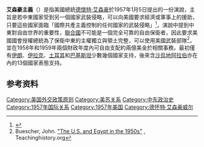 {{noteTA
|G1=美国总统
}}
{{德怀特·艾森豪威尔总统}}
'''艾森豪主義'''（{{lang-en|'''Eisenhower Doctrine'''}}）是指美國總統[[德懷特·艾森豪|德懷特·艾森豪]]於1957年1月5日提出的一份演說，主旨是若中東國家受到另一個國家武裝侵略，可以向美國要求經濟或軍事上的援助，只要這些國家面臨「國際共產主義控制的任何國家的武裝侵略」<ref>{{Cite web |url=http://history.state.gov/milestones/1953-1960/eisenhower-doctrine |title="The Eisenhower Doctrine, 1957" |access-date=2016-08-15 |archive-date=2020-12-06 |archive-url=https://web.archive.org/web/20201206133647/https://history.state.gov/milestones/1953-1960/eisenhower-doctrine |dead-url=no }}</ref>，演說中提到中東對自由世界的重要性，[[聯合國|聯合國]]不可能是一個完全可靠的自由保衛者，因此要求美國國會授權總統為了保衛中東的主權獨立與領土完整，可以使用美國武裝部隊<ref>Buescher, John. [http://teachinghistory.org/history-content/ask-a-historian/23930 "The U.S. and Egypt in the 1950s"] {{Wayback|url=http://teachinghistory.org/history-content/ask-a-historian/23930 |date=20210128130356 }}, Teachinghistory.org</ref>，並在1958年和1959年兩個財政年度內可自由支配約兩億美金於相關事務，最初僅有[[伊朗|伊朗]]、[[伊拉克|伊拉克]]、[[土耳其|土耳其]]和[[巴基斯坦|巴基斯坦]]少數幾個國家支持，後來含[[沙烏地阿拉伯|沙烏地阿拉伯]]亦在內的13個國家表態支持。

== 参考资料 ==
{{reflist}}

{{政治小作品}}
{{DEFAULTSORT:Eisenhower Doctrine}}
{{Cold War}}
[[Category:美国外交政策原则|Category:美国外交政策原则]]
[[Category:美苏关系|Category:美苏关系]]
[[Category:中东政治史|Category:中东政治史]]
[[Category:1957年国际关系|Category:1957年国际关系]]
[[Category:1957年美国|Category:1957年美国]]
[[Category:德怀特·艾森豪威尔|Category:德怀特·艾森豪威尔]]